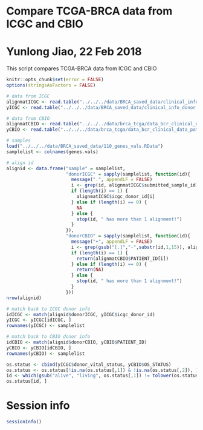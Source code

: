 # Compare TCGA-BRCA data from ICGC and CBIO
# Yunlong Jiao, 22 Feb 2018

This script compares TCGA-BRCA data from ICGC and CBIO

```r
knitr::opts_chunk$set(error = FALSE)
options(stringsAsFactors = FALSE)
```

```r
# data from ICGC
alignmatICGC <- read.table("../../../data/BRCA_saved_data/clinical_info_sample.txt", sep = "\t", quote = "\"", header = TRUE)
yICGC <- read.table("../../../data/BRCA_saved_data/clinical_info_donor.txt", sep = "\t", quote = "\"", header = TRUE)

# data from CBIO
alignmatCBIO <- read.table("../../../data/brca_tcga/data_bcr_clinical_data_sample.txt", sep = "\t", quote = "\"", header = TRUE)
yCBIO <- read.table("../../../data/brca_tcga/data_bcr_clinical_data_patient.txt", sep = "\t", quote = "\"", header = TRUE)

# samples
load("../../../data/BRCA_saved_data/110_genes_vals.RData")
samplelist <- colnames(genes.vals)

# align id
alignid <- data.frame("sample" = samplelist, 
                      "donorICGC" = sapply(samplelist, function(id){
                        message(".", appendLF = FALSE)
                        i <- grep(id, alignmatICGC$submitted_sample_id)
                        if (length(i) == 1) {
                          alignmatICGC$icgc_donor_id[i]
                        } else if (length(i) == 0) {
                          NA
                        } else {
                          stop(id, " has more than 1 alignment!")
                        }
                      }), 
                      "donorCBIO" = sapply(samplelist, function(id){
                        message("+", appendLF = FALSE)
                        i <- grep(gsub("[.]","-",substr(id,1,15)), alignmatCBIO$SAMPLE_ID)
                        if (length(i) == 1) {
                          return(alignmatCBIO$PATIENT_ID[i])
                        } else if (length(i) == 0) {
                          return(NA)
                        } else {
                          stop(id, " has more than 1 alignment!")
                        }
                      }))
nrow(alignid)

# match back to ICGC donor info
idICGC <- match(alignid$donorICGC, yICGC$icgc_donor_id)
yICGC <- yICGC[idICGC, ]
rownames(yICGC) <- samplelist

# match back to CBIO donor info
idCBIO <- match(alignid$donorCBIO, yCBIO$PATIENT_ID)
yCBIO <- yCBIO[idCBIO, ]
rownames(yCBIO) <- samplelist
```

```r
os.status <- cbind(yICGC$donor_vital_status, yCBIO$OS_STATUS)
os.status <- os.status[!is.na(os.status[,1]) & !is.na(os.status[,2]), ]
id <- which(gsub("alive", "living", os.status[,1]) != tolower(os.status[,2]))
os.status[id, ]
```

# Session info

```r
sessionInfo()
```
